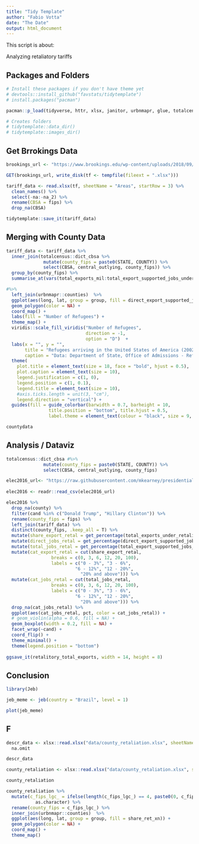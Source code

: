 ```yaml
---
title: "Tidy Template"
author: "Fabio Votta"
date: "The Date"
output: html_document
---
```


This script is about:

Analyzing retaliatory tariffs

## Packages and Folders

```r
# Install these packages if you don't have theme yet
# devtools::install_github("favstats/tidytemplate")
# install.packages("pacman")

pacman::p_load(tidyverse, httr, xlsx, janitor, urbnmapr, glue, totalcensus, ggthemes, tidytemplate)

# Creates folders
# tidytemplate::data_dir()
# tidytemplate::images_dir()
```


## Get Brrokings Data

```r

brookings_url <- "https://www.brookings.edu/wp-content/uploads/2018/09/2018.10.04_Metro_dataappendix_tariffs.xlsx"

GET(brookings_url, write_disk(tf <- tempfile(fileext = ".xlsx")))

tariff_data <- read.xlsx(tf, sheetName = "Areas", startRow = 3) %>% 
  clean_names() %>% 
  select(-na:-na_2) %>% 
  rename(CBSA = fips) %>% 
  drop_na(CBSA)

tidytemplate::save_it(tariff_data)
```

## Merging with County Data

```r
tariff_data <- tariff_data %>% 
  inner_join(totalcensus::dict_cbsa %>% 
              mutate(county_fips = paste0(STATE, COUNTY)) %>% 
              select(CBSA, central_outlying, county_fips)) %>% 
  group_by(county_fips) %>% 
  summarise_at(vars(total_exports_mil:total_export_supported_jobs_under_retaliation), sum)

#%>% 
  left_join(urbnmapr::counties)  %>% 
  ggplot(aes(long, lat, group = group, fill = direct_export_supported_jobs)) +
  geom_polygon(color = NA) +
  coord_map() +
  labs(fill = "Number of Refugees") +
  theme_map() +
  viridis::scale_fill_viridis("Number of Refugees", 
                              direction = -1,
                              option = "D")  +
  labs(x = "", y = "",
       title = "Refugees arriving in the United States of America (2002 - 2018)",
       caption = "Data: Department of State, Office of Admissions - Refugee Processing Center   \nTotal accepted Refugees in Timerange: 943.338\n   favstats.eu; @favstats   ") +
  theme(
    plot.title = element_text(size = 18, face = "bold", hjust = 0.5),
    plot.caption = element_text(size = 10),
    legend.justification = c(1, 0),
    legend.position = c(1, 0.1),
    legend.title = element_text(size = 10), 
    #axis.ticks.length = unit(3, "cm"),
    legend.direction = "vertical") +
  guides(fill = guide_colorbar(barwidth = 0.7, barheight = 10,
                title.position = "bottom", title.hjust = 0.5,
                label.theme = element_text(colour = "black", size = 9, angle = 0)))

countydata
```



## Analysis / Dataviz

```r
totalcensus::dict_cbsa #%>% 
              mutate(county_fips = paste0(STATE, COUNTY)) %>% 
              select(CBSA, central_outlying, county_fips)

elec2016_url<- "https://raw.githubusercontent.com/mkearney/presidential_election_county_results_2016/master/data/pres.elect16.results.2018.csv"
              
elec2016 <- readr::read_csv(elec2016_url)

elec2016 %>% 
  drop_na(county) %>% 
  filter(cand %in% c("Donald Trump", "Hillary Clinton")) %>% 
  rename(county_fips = fips) %>% 
  left_join(tariff_data) %>% 
  distinct(county_fips, .keep_all = T) %>% 
  mutate(share_export_retal = get_percentage(total_exports_under_retaliation_mil, total_exports_mil)) %>% 
  mutate(direct_jobs_retal = get_percentage(direct_export_supported_jobs_under_retaliation, direct_export_supported_jobs)) %>% 
  mutate(total_jobs_retal = get_percentage(total_export_supported_jobs_under_retaliation, total_export_supported_jobs)) %>% 
  mutate(cat_export_retal = cut(share_export_retal,  
                 breaks = c(0, 3, 6, 12, 20, 100), 
                 labels = c("0 - 3%", "3 - 6%", 
                          "6 - 12%", "12 - 20%", 
                            "20% and above"))) %>% 
  mutate(cat_jobs_retal = cut(total_jobs_retal,  
                 breaks = c(0, 3, 6, 12, 20, 100), 
                 labels = c("0 - 3%", "3 - 6%", 
                          "6 - 12%", "12 - 20%", 
                            "20% and above"))) %>% 
  drop_na(cat_jobs_retal) %>% 
  ggplot(aes(cat_jobs_retal, pct, color = cat_jobs_retal)) +
  # geom_violin(alpha = 0.6, fill = NA) +
  geom_boxplot(width = 0.2, fill = NA) +
  facet_wrap(~cand) +
  coord_flip() +
  theme_minimal() +
  theme(legend.position = "bottom")
  
ggsave_it(retalitory_total_exports, width = 14, height = 8)
```



## Conclusion

```r
library(Jeb)

jeb_meme <- jeb(country = "Brazil", level = 1)

plot(jeb_meme)
```

## F

```r
descr_data <- xlsx::read.xlsx("data/county_retaliation.xlsx", sheetName = "description") %>% 
  na.omit

descr_data
```

```r
county_retaliation <- xlsx::read.xlsx("data/county_retaliation.xlsx", sheetName = "data") 

county_retaliation
```

```r
county_retaliation %>% 
  mutate(c_fips_lgc_ = ifelse(length(c_fips_lgc_) == 4, paste0(0, c_fips_lgc_), c_fips_lgc_) %>% 
           as.character) %>% 
  rename(county_fips = c_fips_lgc_) %>% 
  inner_join(urbnmapr::counties)  %>% 
  ggplot(aes(long, lat, group = group, fill = share_ret_xn)) +
  geom_polygon(color = NA) +
  coord_map() +
  theme_map() 
```

